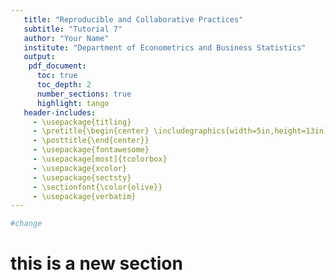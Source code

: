 ```yaml
---
   title: "Reproducible and Collaborative Practices"
   subtitle: "Tutorial 7"
   author: "Your Name"
   institute: "Department of Econometrics and Business Statistics"
   output:
    pdf_document:
      toc: true
      toc_depth: 2
      number_sections: true
      highlight: tango
   header-includes:
     - \usepackage{titling}
     - \pretitle{\begin{center} \includegraphics[width=5in,height=13in]{figs/front.jpg}\LARGE\\}
     - \posttitle{\end{center}}
     - \usepackage{fontawesome}
     - \usepackage[most]{tcolorbox}
     - \usepackage{xcolor}
     - \usepackage{sectsty}
     - \sectionfont{\color{olive}}
     - \usepackage{verbatim}
---
```


```r
#change 
```

# this is a new section

